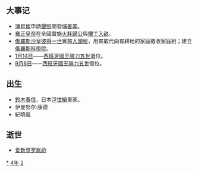 {{yearTOC|1724|清'''[[雍正|雍正]]二年'''；越南'''[[保泰|保泰]]五年'''；日本'''[[享保|享保]]九年'''}}
== 大事记 ==
*[[薄昇燦|薄昇燦]]申請[[墾照|墾照]]開發[[埔姜崙|埔姜崙]]。
*[[雍正皇帝|雍正皇帝]]在全國實施[[火耗歸公|火耗歸公]]與[[攤丁入畝|攤丁入畝]]。
*[[俄羅斯|俄羅斯]][[沙皇|沙皇]][[彼得一世|彼得一世]]實施[[人頭稅|人頭稅]]，用來取代向有耕地的家庭徵收家庭稅；建立[[俄羅斯科學院|俄羅斯科學院]]。
*[[1月14日|1月14日]]——[[西班牙國王|西班牙國王]][[腓力五世|腓力五世]]退位。
*[[9月6日|9月6日]]——[[西班牙國王|西班牙國王]][[腓力五世|腓力五世]]復位。

== 出生 ==
*[[鈴木春信|鈴木春信]]，日本[[浮世繪|浮世繪]]畫家。
*伊曼努尔·康德
*紀曉嵐

== 逝世 ==
{{Wikisource year mention}}
*[[愛新覺羅·胤礽|爱新觉罗胤礽]]

[[Category:1724年|*]]
[[Category:1720年代|4年]]
[[Category:18世纪各年|2]]